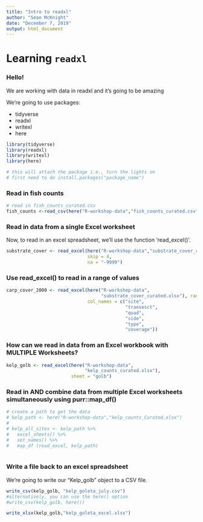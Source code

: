 ```yaml
---
title: "Intro to readxl"
author: "Sean McKnight"
date: "December 7, 2019"
output: html_document
---
```


# Learning `readxl`
### Hello!

We are working with data in readxl and it's going to be amazing

We're going to use packages: 

- tidyverse
- readxl
- writexl
- here

```r
library(tidyverse)
library(readxl)
library(writexl)
library(here)

# this will attach the package i.e., turn the lights on
# first need to do install.packages("package_name")
```

### Read in fish counts

```r
# read in fish_counts_curated.csv
fish_counts <-read_csv(here("R-workshop-data","fish_counts_curated.csv"))
```

### Read in data from a single Excel worksheet

Now, to read in an excel spreadsheet, we'll use the function 'read_excel()'.

```r
substrate_cover <- read_excel(here("R-workshop-data","substrate_cover_curated.xlsx"),
                              skip = 4,
                              na = "-9999")
```


### Use read_excel() to read in a range of values

```r
carp_cover_2000 <- read_excel(here("R-workshop-data",
                                   "substrate_cover_curated.xlsx"), range = "D12:I15",
                              col_names = c("site",
                                            "transesct",
                                            "quad",
                                            "side",
                                            "type",
                                            "coverage"))
```


### How can we read in data from an Excel workbook with MULTIPLE Worksheets?


```r
kelp_golb <- read_excel(here("R-workshop-data",
                             "kelp_counts_curated.xlsx"),
                        sheet = "golb")
```

### Read in AND combine data from multiple Excel worksheets simultaneously using purr::map_df()

```r
# create a path to get the data
# kelp_path <- here("R-workshop-data","kelp_counts_Curated.xlsx")
# 
# kelp_all_sites <- kelp_path %>%
#   excel_sheets() %>% 
#   set_names() %>% 
#   map_df (read_excel, kelp_path)
                  

```


### Write a file back to an excel spreadsheet

We're going to write our "Kelp_golb" object to a CSV file.

```r
write_csv(kelp_golb, "kelp_goleta_july.csv")
#alternatively, you can use the here() option 
#write_csv(kelp_golb, here())

write_xlsx(kelp_golb,"kelp_goleta_excel.xlsx")
```

